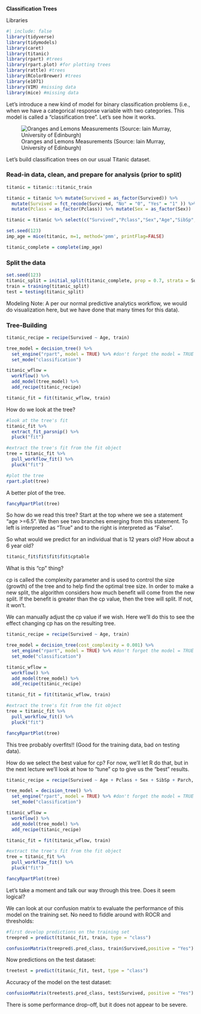 **Classification Trees**

Libraries

```r
#| include: false
library(tidyverse) 
library(tidymodels)
library(caret)
library(titanic)
library(rpart) #trees
library(rpart.plot) #for plotting trees
library(rattle) #trees
library(RColorBrewer) #trees
library(e1071)
library(VIM) #missing data
library(mice) #missing data
```

Let's introduce a new kind of model for binary classification problems (i.e., when we have a categorical response variable with two categories. This model is called a "classification tree". Let's see how it works.

![Oranges and Lemons Measurements (Source: Iain Murray, University of Edinburgh)](oranges_lemons.png)

Let's build classification trees on our usual Titanic dataset.

### Read-in data, clean, and prepare for analysis (prior to split)

```r
titanic = titanic::titanic_train

titanic = titanic %>% mutate(Survived = as_factor(Survived)) %>% 
  mutate(Survived = fct_recode(Survived, "No" = "0", "Yes" = "1" )) %>%
  mutate(Pclass = as_factor(Pclass)) %>% mutate(Sex = as_factor(Sex)) 

titanic = titanic %>% select(c("Survived","Pclass","Sex","Age","SibSp","Parch"))

set.seed(123)
imp_age = mice(titanic, m=1, method='pmm', printFlag=FALSE)

titanic_complete = complete(imp_age) 
```

### Split the data

```r
set.seed(123) 
titanic_split = initial_split(titanic_complete, prop = 0.7, strata = Survived) #70% in training
train = training(titanic_split) 
test = testing(titanic_split)
```

Modeling Note: A per our normal predictive analytics workflow, we would do visualization here, but we have done that many times for this data).

### Tree-Building

```r
titanic_recipe = recipe(Survived ~ Age, train)

tree_model = decision_tree() %>% 
  set_engine("rpart", model = TRUE) %>% #don't forget the model = TRUE flag
  set_mode("classification")

titanic_wflow = 
  workflow() %>% 
  add_model(tree_model) %>% 
  add_recipe(titanic_recipe)

titanic_fit = fit(titanic_wflow, train)
```

How do we look at the tree?

```r
#look at the tree's fit
titanic_fit %>%
  extract_fit_parsnip() %>%
  pluck("fit")  
```

```r
#extract the tree's fit from the fit object
tree = titanic_fit %>% 
  pull_workflow_fit() %>% 
  pluck("fit")

#plot the tree
rpart.plot(tree)
```

A better plot of the tree.

```r
fancyRpartPlot(tree) 
```

So how do we read this tree? Start at the top where we see a statement "age \>=6.5". We then see two branches emerging from this statement. To left is interpreted as "True" and to the right is interpreted as "False".

So what would we predict for an individual that is 12 years old? How about a 6 year old?

```r
titanic_fit$fit$fit$fit$cptable
```

What is this "cp" thing?

cp is called the complexity parameter and is used to control the size (growth) of the tree and to help find the optimal tree size. In order to make a new split, the algorithm considers how much benefit will come from the new split. If the benefit is greater than the cp value, then the tree will split. If not, it won't.

We can manually adjust the cp value if we wish. Here we'll do this to see the effect changing cp has on the resulting tree.

```r
titanic_recipe = recipe(Survived ~ Age, train)

tree_model = decision_tree(cost_complexity = 0.001) %>% 
  set_engine("rpart", model = TRUE) %>% #don't forget the model = TRUE flag
  set_mode("classification")

titanic_wflow = 
  workflow() %>% 
  add_model(tree_model) %>% 
  add_recipe(titanic_recipe)

titanic_fit = fit(titanic_wflow, train)
```

```r
#extract the tree's fit from the fit object
tree = titanic_fit %>% 
  pull_workflow_fit() %>% 
  pluck("fit")

fancyRpartPlot(tree) 
```

This tree probably overfits!! (Good for the training data, bad on testing data).

How do we select the best value for cp? For now, we'll let R do that, but in the next lecture we'll look at how to "tune" cp to give us the "best" results.

```r
titanic_recipe = recipe(Survived ~ Age + Pclass + Sex + SibSp + Parch, train)

tree_model = decision_tree() %>% 
  set_engine("rpart", model = TRUE) %>% #don't forget the model = TRUE flag
  set_mode("classification")

titanic_wflow = 
  workflow() %>% 
  add_model(tree_model) %>% 
  add_recipe(titanic_recipe)

titanic_fit = fit(titanic_wflow, train)
```

```r
#extract the tree's fit from the fit object
tree = titanic_fit %>% 
  pull_workflow_fit() %>% 
  pluck("fit")

fancyRpartPlot(tree) 
```

Let's take a moment and talk our way through this tree. Does it seem logical?

We can look at our confusion matrix to evaluate the performance of this model on the training set. No need to fiddle around with ROCR and thresholds:

```r
#first develop predictions on the training set
treepred = predict(titanic_fit, train, type = "class")
```

```r
confusionMatrix(treepred$.pred_class, train$Survived,positive = "Yes")
```

Now predictions on the test dataset:

```r
treetest = predict(titanic_fit, test, type = "class")
```

Accuracy of the model on the test dataset:

```r
confusionMatrix(treetest$.pred_class, test$Survived, positive = "Yes")
```

There is some performance drop-off, but it does not appear to be severe.
